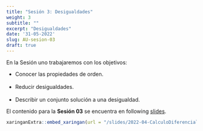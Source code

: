 ```yaml
---
title: "Sesión 3: Desigualdades"
weight: 3
subtitle: ""
excerpt: "Desigualdades"
date: '31-05-2022'
slug: AU-sesion-03
draft: true
---
```


En la Sesión uno trabajaremos con los objetivos:

 * Conocer las propiedades de orden. <br/> <br/>
 * Reducir desigualdades. <br/> <br/>
 * Describir un conjunto solución a una desigualdad.


El contenido para la **Sesión 03** se encuentra en following [slides](/slides/2022-04-CalculoDiferencial/AU-sesion-03).

```r
xaringanExtra::embed_xaringan(url = "/slides/2022-04-CalculoDiferencial/AU-sesion-03", ratio = "4:3")
```